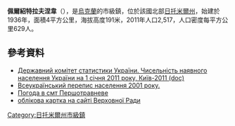 {{No footnotes|time=2015-09-16T07:27:18+00:00}}
{{coord|51|23|21|N|28|51|45|E|scale:30000|display=title}}

'''佩爾紹特拉夫涅韋'''（{{lang-uk|Першотравневе}}），是[[烏克蘭|烏克蘭]]的市級鎮，位於該國北部[[日托米爾州|日托米爾州]]，始建於1936年，面積4平方公里，海拔高度191米，2011年人口2,517，人口密度每平方公里629人。

==參考資料==
*[https://web.archive.org/web/20121010205321/http://stat6.stat.lviv.ua/PXWEB2007/ukr/publ/2011/chnas.zip Державний комітет статистики України. Чисельність наявного населення України на 1 січня 2011 року, Київ-2011 (doc)]
*[http://www.ukrcensus.gov.ua/results/total_population1/structure_population/sel_1.php/?box=1.1W&data1=1&k_t=18&rn=18242&out_type=&id=&data=1&botton=cens_db Всеукраїнський перепис населення 2001 року.]{{dead link|date=2017年11月 |bot=InternetArchiveBot |fix-attempted=yes }}
* [http://weather.in.ua/ua/zhitomirskaja/20021 Погода в смт Першотравневе] {{Wayback|url=http://weather.in.ua/ua/zhitomirskaja/20021 |date=20160305072415 }}
* [http://gska2.rada.gov.ua/pls/z7502/A005?rdat1=20.10.2003&rf7571=10137 облікова картка на сайті Верховної Ради]{{dead link|date=2017年11月 |bot=InternetArchiveBot |fix-attempted=yes }}

{{DEFAULTSORT:Першотравневе}}
[[Category:日托米爾州市級鎮|Category:日托米爾州市級鎮]]


{{Zhytomyr-geo-stub}}